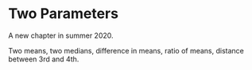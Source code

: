 # Two Parameters {#two-parameters}

A new chapter in summer 2020.


Two means, two medians, difference in means, ratio of means, distance between 3rd and 4th.
